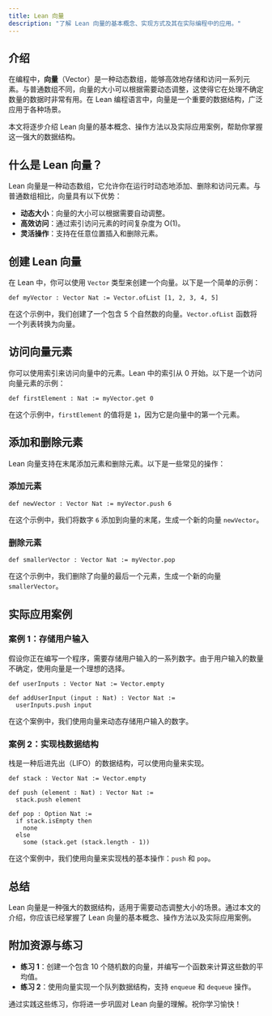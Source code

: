 ```yaml
---
title: Lean 向量
description: "了解 Lean 向量的基本概念、实现方式及其在实际编程中的应用。"
---
```


## 介绍

在编程中，**向量**（Vector）是一种动态数组，能够高效地存储和访问一系列元素。与普通数组不同，向量的大小可以根据需要动态调整，这使得它在处理不确定数量的数据时非常有用。在 Lean 编程语言中，向量是一个重要的数据结构，广泛应用于各种场景。

本文将逐步介绍 Lean 向量的基本概念、操作方法以及实际应用案例，帮助你掌握这一强大的数据结构。

## 什么是 Lean 向量？

Lean 向量是一种动态数组，它允许你在运行时动态地添加、删除和访问元素。与普通数组相比，向量具有以下优势：

- **动态大小**：向量的大小可以根据需要自动调整。
- **高效访问**：通过索引访问元素的时间复杂度为 O(1)。
- **灵活操作**：支持在任意位置插入和删除元素。

## 创建 Lean 向量

在 Lean 中，你可以使用 `Vector` 类型来创建一个向量。以下是一个简单的示例：

```lean
def myVector : Vector Nat := Vector.ofList [1, 2, 3, 4, 5]
```

在这个示例中，我们创建了一个包含 5 个自然数的向量。`Vector.ofList` 函数将一个列表转换为向量。

## 访问向量元素

你可以使用索引来访问向量中的元素。Lean 中的索引从 0 开始。以下是一个访问向量元素的示例：

```lean
def firstElement : Nat := myVector.get 0
```

在这个示例中，`firstElement` 的值将是 `1`，因为它是向量中的第一个元素。

## 添加和删除元素

Lean 向量支持在末尾添加元素和删除元素。以下是一些常见的操作：

### 添加元素

```lean
def newVector : Vector Nat := myVector.push 6
```

在这个示例中，我们将数字 `6` 添加到向量的末尾，生成一个新的向量 `newVector`。

### 删除元素

```lean
def smallerVector : Vector Nat := myVector.pop
```

在这个示例中，我们删除了向量的最后一个元素，生成一个新的向量 `smallerVector`。

## 实际应用案例

### 案例 1：存储用户输入

假设你正在编写一个程序，需要存储用户输入的一系列数字。由于用户输入的数量不确定，使用向量是一个理想的选择。

```lean
def userInputs : Vector Nat := Vector.empty

def addUserInput (input : Nat) : Vector Nat :=
  userInputs.push input
```

在这个案例中，我们使用向量来动态存储用户输入的数字。

### 案例 2：实现栈数据结构

栈是一种后进先出（LIFO）的数据结构，可以使用向量来实现。

```lean
def stack : Vector Nat := Vector.empty

def push (element : Nat) : Vector Nat :=
  stack.push element

def pop : Option Nat :=
  if stack.isEmpty then
    none
  else
    some (stack.get (stack.length - 1))
```

在这个案例中，我们使用向量来实现栈的基本操作：`push` 和 `pop`。

## 总结

Lean 向量是一种强大的数据结构，适用于需要动态调整大小的场景。通过本文的介绍，你应该已经掌握了 Lean 向量的基本概念、操作方法以及实际应用案例。

## 附加资源与练习

- **练习 1**：创建一个包含 10 个随机数的向量，并编写一个函数来计算这些数的平均值。
- **练习 2**：使用向量实现一个队列数据结构，支持 `enqueue` 和 `dequeue` 操作。

通过实践这些练习，你将进一步巩固对 Lean 向量的理解。祝你学习愉快！